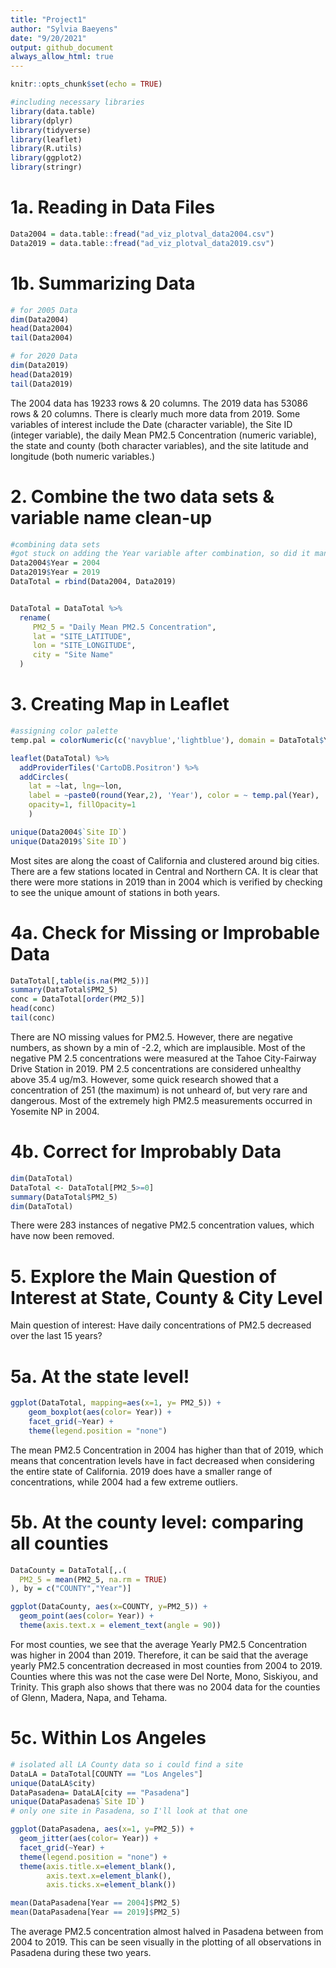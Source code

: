 ```yaml
---
title: "Project1"
author: "Sylvia Baeyens"
date: "9/20/2021"
output: github_document
always_allow_html: true
---
```


```r
knitr::opts_chunk$set(echo = TRUE)

```


```r
#including necessary libraries
library(data.table)
library(dplyr)
library(tidyverse)
library(leaflet)
library(R.utils)
library(ggplot2)
library(stringr)
```

# 1a. Reading in Data Files
```r
Data2004 = data.table::fread("ad_viz_plotval_data2004.csv")
Data2019 = data.table::fread("ad_viz_plotval_data2019.csv")
```

# 1b. Summarizing Data
```r
# for 2005 Data
dim(Data2004)
head(Data2004)
tail(Data2004)

# for 2020 Data
dim(Data2019)
head(Data2019)
tail(Data2019)
```

The 2004 data has 19233 rows & 20 columns. The 2019 data has 53086 rows & 20 columns. There is clearly much more data from 2019. Some variables of interest include the Date (character variable), the Site ID (integer variable), the daily Mean PM2.5 Concentration (numeric variable), the state and county (both character variables), and the site latitude and longitude (both numeric variables.) 

# 2. Combine the two data sets & variable name clean-up
```r
#combining data sets
#got stuck on adding the Year variable after combination, so did it manually before
Data2004$Year = 2004
Data2019$Year = 2019
DataTotal = rbind(Data2004, Data2019)


DataTotal = DataTotal %>%
  rename(
     PM2_5 = "Daily Mean PM2.5 Concentration",
     lat = "SITE_LATITUDE",
     lon = "SITE_LONGITUDE",
     city = "Site Name"
  )
```

# 3. Creating Map in Leaflet
```r
#assigning color palette
temp.pal = colorNumeric(c('navyblue','lightblue'), domain = DataTotal$Year)

leaflet(DataTotal) %>%
  addProviderTiles('CartoDB.Positron') %>%
  addCircles(
    lat = ~lat, lng=~lon, 
    label = ~paste0(round(Year,2), 'Year'), color = ~ temp.pal(Year),
    opacity=1, fillOpacity=1
    ) 

unique(Data2004$`Site ID`)
unique(Data2019$`Site ID`)
```
Most sites are along the coast of California and clustered around big cities. There are a few stations located in Central and Northern CA. It is clear that there were more stations in 2019 than in 2004 which is verified by checking to see the unique amount of stations in both years.

# 4a. Check for Missing or Improbable Data
```r

DataTotal[,table(is.na(PM2_5))]
summary(DataTotal$PM2_5)
conc = DataTotal[order(PM2_5)]
head(conc)
tail(conc)

```
There are NO missing values for PM2.5. However, there are negative numbers, as shown by a min of -2.2, which are implausible. Most of the negative PM 2.5 concentrations were measured at the Tahoe City-Fairway Drive Station in 2019. PM 2.5 concentrations are considered unhealthy above 35.4 ug/m3. However, some quick research showed that a concentration of 251 (the maximum) is not unheard of, but very rare and dangerous. Most of the extremely high PM2.5 measurements occurred in Yosemite NP in 2004. 

# 4b. Correct for Improbably Data
```r
dim(DataTotal)
DataTotal <- DataTotal[PM2_5>=0]
summary(DataTotal$PM2_5)
dim(DataTotal)
```
There were 283 instances of negative PM2.5 concentration values, which have now been removed.


# 5. Explore the Main Question of Interest at State, County & City Level

Main question of interest: Have daily concentrations of PM2.5 decreased over the last 15 years?

# 5a. At the state level!
```r
ggplot(DataTotal, mapping=aes(x=1, y= PM2_5)) +
    geom_boxplot(aes(color= Year)) +
    facet_grid(~Year) +
    theme(legend.position = "none")
```
The mean PM2.5 Concentration in 2004 has higher than that of 2019, which means that concentration levels have in fact decreased when considering the entire state of California. 2019 does have a smaller range of concentrations, while 2004 had a few extreme outliers.

# 5b. At the county level: comparing all counties
```r
DataCounty = DataTotal[,.(
  PM2_5 = mean(PM2_5, na.rm = TRUE)
), by = c("COUNTY","Year")]

ggplot(DataCounty, aes(x=COUNTY, y=PM2_5)) +
  geom_point(aes(color= Year)) +
  theme(axis.text.x = element_text(angle = 90))


```
For most counties, we see that the average Yearly PM2.5 Concentration was higher in 2004 than 2019. Therefore, it can be said that the average yearly PM2.5 concentration decreased in most counties from 2004 to 2019. Counties where this was not the case were Del Norte, Mono, Siskiyou, and Trinity. This graph also shows that there was no 2004 data for the counties of Glenn, Madera, Napa, and Tehama.

# 5c. Within Los Angeles
```r
# isolated all LA County data so i could find a site
DataLA = DataTotal[COUNTY == "Los Angeles"]
unique(DataLA$city)
DataPasadena= DataLA[city == "Pasadena"]
unique(DataPasadena$`Site ID`)
# only one site in Pasadena, so I'll look at that one

ggplot(DataPasadena, aes(x=1, y=PM2_5)) +
  geom_jitter(aes(color= Year)) + 
  facet_grid(~Year) +
  theme(legend.position = "none") +
  theme(axis.title.x=element_blank(),
        axis.text.x=element_blank(),
        axis.ticks.x=element_blank())

mean(DataPasadena[Year == 2004]$PM2_5)
mean(DataPasadena[Year == 2019]$PM2_5)
```
The average PM2.5 concentration almost halved in Pasadena between from 2004 to 2019. This can be seen visually in the plotting of all observations in Pasadena during these two years. 
